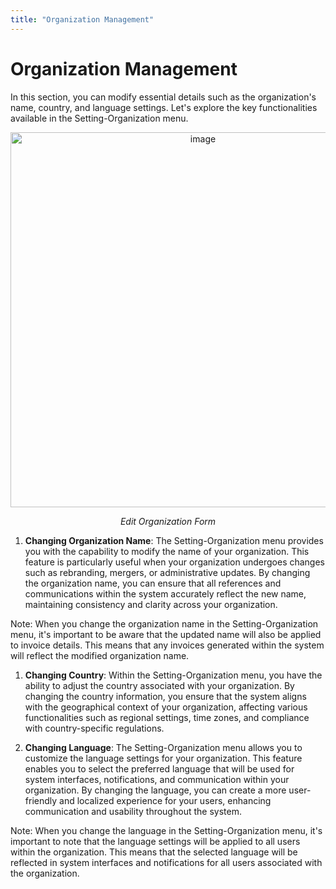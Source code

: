 ```yaml
---
title: "Organization Management"
---
```


# Organization Management

In this section, you can modify essential details such as the organization's name, country, and language settings. Let's explore the key functionalities available in the Setting-Organization menu.

<div align="center">
  <img src="https://t3837933.p.clickup-attachments.com/t3837933/d94b0252-76a8-4f9f-8006-c691829de189/image.png" alt="image" width="600" />
  <p><i>Edit Organization Form</i></p>
</div>

1. **Changing Organization Name**:
The Setting-Organization menu provides you with the capability to modify the name of your organization. This feature is particularly useful when your organization undergoes changes such as rebranding, mergers, or administrative updates. By changing the organization name, you can ensure that all references and communications within the system accurately reflect the new name, maintaining consistency and clarity across your organization.

Note: When you change the organization name in the Setting-Organization menu, it's important to be aware that the updated name will also be applied to invoice details. This means that any invoices generated within the system will reflect the modified organization name.

1. **Changing Country**:
Within the Setting-Organization menu, you have the ability to adjust the country associated with your organization. By changing the country information, you ensure that the system aligns with the geographical context of your organization, affecting various functionalities such as regional settings, time zones, and compliance with country-specific regulations.

1. **Changing Language**:
The Setting-Organization menu allows you to customize the language settings for your organization. This feature enables you to select the preferred language that will be used for system interfaces, notifications, and communication within your organization. By changing the language, you can create a more user-friendly and localized experience for your users, enhancing communication and usability throughout the system.

Note: When you change the language in the Setting-Organization menu, it's important to note that the language settings will be applied to all users within the organization. This means that the selected language will be reflected in system interfaces and notifications for all users associated with the organization.
